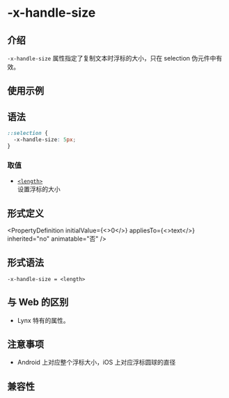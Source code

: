 # -x-handle-size

## 介绍

`-x-handle-size` 属性指定了复制文本时浮标的大小，只在 selection 伪元件中有效。

## 使用示例


<Go
  example="css-api"
  defaultFile="src/-x-handle-size/App.tsx"
  img="/assets/doc/css/-x-handle-size.jpg"
  defaultEntryFile="dist/-x-handle-size.lynx.bundle"
  entry="src/-x-handle-size"
/>

## 语法

```css
::selection {
  -x-handle-size: 5px;
}
```

### 取值

- [`<length>`](api/css/data-type/length.mdx)<br/>
  设置浮标的大小

## 形式定义


<PropertyDefinition
  initialValue={<>0</>}
  appliesTo={<>text</>}
  inherited="no"
  animatable="否"
/>

## 形式语法

```
-x-handle-size = <length>
```

## 与 Web 的区别

- Lynx 特有的属性。

## 注意事项

- Android 上对应整个浮标大小，iOS 上对应浮标圆球的直径

## 兼容性


<LegacyCompatTable metadata="css/properties/-x-handle-size" />
